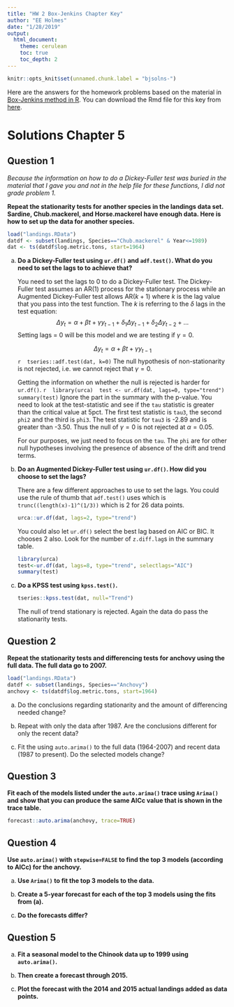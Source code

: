 ```yaml
---
title: "HW 2 Box-Jenkins Chapter Key"
author: "EE Holmes"
date: "1/28/2019"
output: 
  html_document:
    theme: cerulean
    toc: true
    toc_depth: 2
---
```


```r
knitr::opts_knit$set(unnamed.chunk.label = "bjsolns-")
```

Here are the answers for the homework problems based on the material in [Box-Jenkins method in R](https://nwfsc-timeseries.github.io/atsa-labs/chap-labboxjenkins-.html).  You can download the Rmd file for this key from [here](HW_2_box-jenkins_Key.Rmd).


# Solutions Chapter 5
\chaptermark{Solutions Ch 5}

## Question 1

_Because the information on how to do a Dickey-Fuller test was buried in the material that I gave you and not in the help file for these functions, I did not grade problem 1._


**Repeat the stationarity tests for another species in the landings data set.  Sardine, Chub.mackerel, and Horse.mackerel have enough data. Here is how to set up the data for another species.**
```r
load("landings.RData")
datdf <- subset(landings, Species=="Chub.mackerel" & Year<=1989)
dat <- ts(datdf$log.metric.tons, start=1964)
```

a. **Do a Dickey-Fuller test using `ur.df()` and `adf.test()`. What do you need to set the lags to to achieve that?**
  
    You need to set the lags to 0 to do a Dickey-Fuller test. The Dickey-Fuller test assumes an AR(1) process for the stationary process while an Augmented Dickey-Fuller test allows AR($k+1$) where $k$ is the lag value that you pass into the test function.  The $k$ is referring to the $\delta$ lags in the test equation:
    $$\Delta y_t = \alpha + \beta t + \gamma y_{t-1} + \delta_1 \Delta y_{t-1} + \delta_2 \Delta y_{t-2} + \dots$$
    Setting lags = 0 will be this model and we are testing if $\gamma = 0$.

    $$\Delta y_t = \alpha + \beta t + \gamma y_{t-1}$$
    ```r
    tseries::adf.test(dat, k=0)
    ```
    The null hypothesis of non-stationarity is not rejected, i.e. we cannot reject that $\gamma=0$.

    Getting the information on whether the null is rejected is harder for `ur.df()`.
    ```r
    library(urca)
    test <- ur.df(dat, lags=0, type="trend")
    summary(test)
    ```
    Ignore the part in the summary with the p-value.  You need to look at the test-statistic and see if the `tau` statistic is greater than the critical value at 5pct.  The first test statistic is `tau3`, the second `phi2` and the third is `phi3`.  The test statistic for `tau3` is -2.89 and is greater than -3.50. Thus the null of $\gamma=0$ is not rejected at $\alpha=0.05$.
    
    For our purposes, we just need to focus on the `tau`. The `phi` are for other null hypotheses involving the presence of absence of the drift and trend terms.
    
b. **Do an Augmented Dickey-Fuller test using `ur.df()`. How did you choose to set the lags?**
    
    There are a few different approaches to use to set the lags. You could use the rule of thumb that `adf.test()` uses which is `trunc((length(x)-1)^(1/3))` which is 2 for 26 data points.  
    
    ```r
    urca::ur.df(dat, lags=2, type="trend")
    ```
    
    You could also let `ur.df()` select the best lag based on AIC or BIC. It chooses 2 also.  Look for the number of `z.diff.lag`s in the summary table.

    ```r
    library(urca)
    test<-ur.df(dat, lags=8, type="trend", selectlags="AIC")
    summary(test)
    ```

c. **Do a KPSS test using `kpss.test()`.**

    ```r
    tseries::kpss.test(dat, null="Trend")
    ```
    The null of trend stationary is rejected.  Again the data do pass the stationarity tests.

## Question 2

**Repeat the stationarity tests and differencing tests for anchovy using the full data.  The full data go to 2007.** 
```r
load("landings.RData")
datdf <- subset(landings, Species=="Anchovy")
anchovy <- ts(datdf$log.metric.tons, start=1964)
```

a. Do the conclusions regarding stationarity and the amount of differencing needed change? 

b. Repeat with only the data after 1987.  Are the conclusions different for only the recent data?

c. Fit the using `auto.arima()` to the full data (1964-2007) and recent data (1987 to present).  Do the selected models change?

## Question 3

**Fit each of the models listed under the `auto.arima()` trace using `Arima()` and show that you can produce the same AICc value that is shown in the trace table.**

```r
forecast::auto.arima(anchovy, trace=TRUE)
```

## Question 4

**Use `auto.arima()` with `stepwise=FALSE` to find the top 3 models (according to AICc) for the anchovy.**

a. **Use `Arima()` to fit the top 3 models to the data.**

b. **Create a 5-year forecast for each of the top 3 models using the fits from (a).**

c. **Do the forecasts differ?**
    
## Question 5

a. **Fit a seasonal model to the Chinook data up to 1999 using `auto.arima()`.**

b. **Then create a forecast through 2015.**

c. **Plot the forecast with the 2014 and 2015 actual landings added as data points.**
